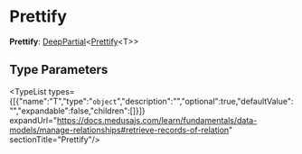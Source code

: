 
# Prettify

 **Prettify**: [DeepPartial](../types.DeepPartial/page.mdx)&#60;[Prettify](../../CommonTypes/types/types.CommonTypes.Prettify/page.mdx)&#60;T&#62;&#62;

## Type Parameters

<TypeList types={[{"name":"T","type":"`object`","description":"","optional":true,"defaultValue":"","expandable":false,"children":[]}]} expandUrl="https://docs.medusajs.com/learn/fundamentals/data-models/manage-relationships#retrieve-records-of-relation" sectionTitle="Prettify"/>
